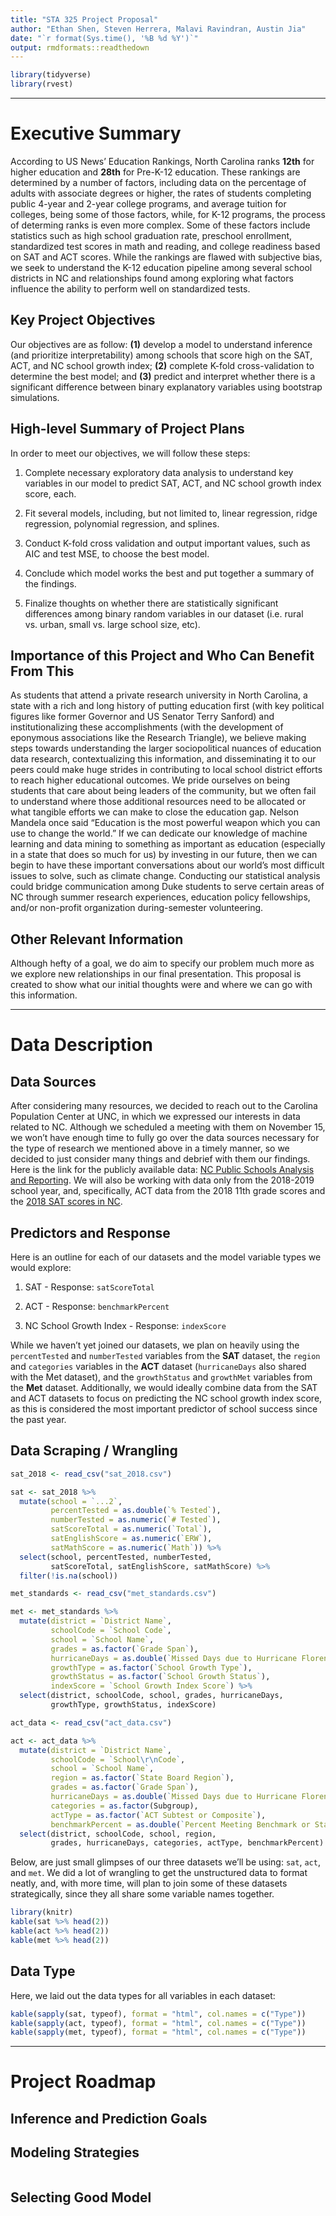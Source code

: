 ```yaml
---
title: "STA 325 Project Proposal"
author: "Ethan Shen, Steven Herrera, Malavi Ravindran, Austin Jia"
date: "`r format(Sys.time(), '%B %d %Y')`"
output: rmdformats::readthedown
---
```

 
```r
library(tidyverse)
library(rvest)
```

***

# Executive Summary

According to US News' Education Rankings, North Carolina ranks **12th** for higher education and **28th** for Pre-K-12 education. These rankings are determined by a number of factors, including data on the percentage of adults with associate degrees or higher, the rates of students completing public 4-year and 2-year college programs, and average tuition for colleges, being some of those factors, while, for K-12 programs, the process of determing ranks is even more complex. Some of these factors include statistics such as high school graduation rate, preschool enrollment, standardized test scores in math and reading, and college readiness based on SAT and ACT scores. While the rankings are flawed with subjective bias, we seek to understand the K-12 education pipeline among several school districts in NC and relationships found among exploring what factors influence the ability to perform well on standardized tests. 

## Key Project Objectives 

Our objectives are as follow: **(1)** develop a model to understand inference (and prioritize interpretability) among schools that score high on the SAT, ACT, and NC school growth index; **(2)** complete K-fold cross-validation to determine the best model; and **(3)** predict and interpret whether there is a significant difference between binary explanatory variables using bootstrap simulations.

## High-level Summary of Project Plans

In order to meet our objectives, we will follow these steps:

  1. Complete necessary exploratory data analysis to understand key variables in our model to predict SAT, ACT, and NC school growth index score, each.
 
  2. Fit several models, including, but not limited to, linear regression, ridge regression, polynomial regression, and splines.
  
  3. Conduct K-fold cross validation and output important values, such as AIC and test MSE, to choose the best model.
  
  4. Conclude which model works the best and put together a summary of the findings.
  
  5. Finalize thoughts on whether there are statistically significant differences among binary random variables in our dataset (i.e. rural vs. urban, small vs. large school size, etc).

## Importance of this Project and Who Can Benefit From This

As students that attend a private research university in North Carolina, a state with a rich and long history of putting education first (with key political figures like former Governor and US Senator Terry Sanford) and institutionalizing these accomplishments (with the development of eponymous associations like the Research Triangle), we believe making steps towards understanding the larger sociopolitical nuances of education data research, contextualizing this information, and disseminating it to our peers could make huge strides in contributing to local school district efforts to reach higher educational outcomes. We pride ourselves on being students that care about being leaders of the community, but we often fail to understand where those additional resources need to be allocated or what tangible efforts we can make to close the education gap. Nelson Mandela once said "Education is the most powerful weapon which you can use to change the world." If we can dedicate our knowledge of machine learning and data mining to something as important as education (especially in a state that does so much for us) by investing in our future, then we can begin to have these important conversations about our world's most difficult issues to solve, such as climate change. Conducting our statistical analysis could bridge communication among Duke students to serve certain areas of NC through summer research experiences, education policy fellowships, and/or non-profit organization during-semester volunteering.

## Other Relevant Information 

Although hefty of a goal, we do aim to specify our problem much more as we explore new relationships in our final presentation. This proposal is created to show what our initial thoughts were and where we can go with this information.

***

# Data Description 

## Data Sources

After considering many resources, we decided to reach out to the Carolina Population Center at UNC, in which we expressed our interests in data related to NC. Although we scheduled a meeting with them on November 15, we won't have enough time to fully go over the data sources necessary for the type of research we mentioned above in a timely manner, so we decided to just consider many things and debrief with them our findings. Here is the link for the publicly available data: [NC Public Schools Analysis and Reporting](http://www.ncpublicschools.org/accountability/reporting/). We will also be working with data only from the 2018-2019 school year, and, specifically, ACT data from the 2018 11th grade scores and the [2018 SAT scores in NC](http://www.ncpublicschools.org/accountability/reporting/sat/).
 
## Predictors and Response

Here is an outline for each of our datasets and the model variable types we would explore:

  1. SAT
    - Response: `satScoreTotal`
  
  2. ACT
    - Response: `benchmarkPercent`
  
  3. NC School Growth Index
    - Response: `indexScore`
    
While we haven't yet joined our datasets, we plan on heavily using the `percentTested` and `numberTested` variables from the **SAT** dataset, the `region` and `categories` variables in the **ACT** dataset (`hurricaneDays` also shared with the Met dataset), and the `growthStatus` and `growthMet` variables from the **Met** dataset. Additionally, we would ideally combine data from the SAT and ACT datasets to focus on predicting the NC school growth index score, as this is considered the most important predictor of school success since the past year.
 
## Data Scraping / Wrangling 

```r
sat_2018 <- read_csv("sat_2018.csv")

sat <- sat_2018 %>%
  mutate(school = `...2`,
         percentTested = as.double(`% Tested`),
         numberTested = as.numeric(`# Tested`),
         satScoreTotal = as.numeric(`Total`),
         satEnglishScore = as.numeric(`ERW`),
         satMathScore = as.numeric(`Math`)) %>%
  select(school, percentTested, numberTested,
         satScoreTotal, satEnglishScore, satMathScore) %>%
  filter(!is.na(school))
```

```r
met_standards <- read_csv("met_standards.csv")

met <- met_standards %>%
  mutate(district = `District Name`,
         schoolCode = `School Code`,
         school = `School Name`,
         grades = as.factor(`Grade Span`),
         hurricaneDays = as.double(`Missed Days due to Hurricane Florence`),
         growthType = as.factor(`School Growth Type`),
         growthStatus = as.factor(`School Growth Status`),
         indexScore = `School Growth Index Score`) %>%
  select(district, schoolCode, school, grades, hurricaneDays, 
         growthType, growthStatus, indexScore)
```

```r
act_data <- read_csv("act_data.csv")

act <- act_data %>%
  mutate(district = `District Name`,
         schoolCode = `School\r\nCode`,
         school = `School Name`,
         region = as.factor(`State Board Region`),
         grades = as.factor(`Grade Span`),
         hurricaneDays = as.double(`Missed Days due to Hurricane Florence`),
         categories = as.factor(Subgroup),
         actType = as.factor(`ACT Subtest or Composite`),
         benchmarkPercent = as.double(`Percent Meeting Benchmark or Standard`)) %>%
  select(district, schoolCode, school, region,
         grades, hurricaneDays, categories, actType, benchmarkPercent)
```

Below, are just small glimpses of our three datasets we'll be using: `sat`, `act`, and `met`. We did a lot of wrangling to get the unstructured data to format neatly, and, with more time, will plan to join some of these datasets strategically, since they all share some variable names together.

```r
library(knitr)
kable(sat %>% head(2))
kable(act %>% head(2))
kable(met %>% head(2))
```

## Data Type 

Here, we laid out the data types for all variables in each dataset:

```r
kable(sapply(sat, typeof), format = "html", col.names = c("Type"))
kable(sapply(act, typeof), format = "html", col.names = c("Type"))
kable(sapply(met, typeof), format = "html", col.names = c("Type"))
```


*** 

# Project Roadmap 

## Inference and Prediction Goals


## Modeling Strategies

```r

```



## Selecting Good Model


